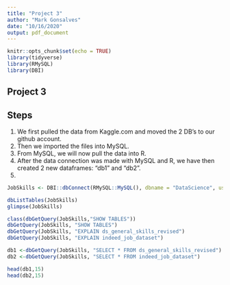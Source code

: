 ```yaml
---
title: "Project 3"
author: "Mark Gonsalves"
date: "10/16/2020"
output: pdf_document
---
```


```r
knitr::opts_chunk$set(echo = TRUE)
library(tidyverse)
library(RMySQL)
library(DBI)
```

## Project 3



## Steps
1) We first pulled the data from Kaggle.com and moved the 2 DB's to our github account.
2) Then we imported the files into MySQL.  
3) From MySQL, we will now pull the data into R.
4) After the data connection was made with MySQL and R, we have then created 2 new dataframes: "db1" and "db2".
5) 


```r
JobSkills <- DBI::dbConnect(RMySQL::MySQL(), dbname = "DataScience", user="root", port=3306, host='localhost', password="1dodger1")

dbListTables(JobSkills)
glimpse(JobSkills)

class(dbGetQuery(JobSkills,"SHOW TABLES"))
dbGetQuery(JobSkills, "SHOW TABLES")
dbGetQuery(JobSkills, "EXPLAIN ds_general_skills_revised")
dbGetQuery(JobSkills, "EXPLAIN indeed_job_dataset")

db1 <-dbGetQuery(JobSkills, "SELECT * FROM ds_general_skills_revised")
db2 <-dbGetQuery(JobSkills, "SELECT * FROM indeed_job_dataset")

head(db1,15)
head(db2,15)
```
```r

```

